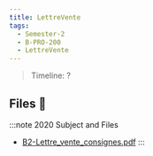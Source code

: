 ```yaml
---
title: LettreVente
tags:
  - Semester-2
  - B-PRO-200
  - LettreVente
---
```

> Timeline: ?


## Files 📂

:::note 2020 Subject and Files
- [B2-Lettre_vente_consignes.pdf](https://github.com/Studio-17/Epitech-Subjects/raw/main/Semester-2/B-PRO-200/LettreVente/B2-Lettre_vente_consignes.pdf)
:::

